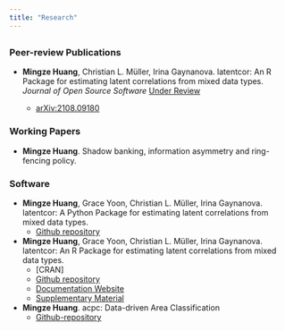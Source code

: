 ```yaml
---
title: "Research"
---
```


## {.tabset}

### Peer-review Publications

- **Mingze Huang**, Christian L. Müller, Irina Gaynanova. latentcor: An R Package for estimating latent correlations from mixed data types. *Journal of Open Source Software* [Under Review](https://joss.theoj.org/papers/4a6c419d1fb73148cbf13881b97c5ba9)

  - [arXiv:2108.09180](https://arxiv.org/abs/2108.09180)
  
### Working Papers

- **Mingze Huang**. Shadow banking, information asymmetry and ring-fencing policy.

### Software

- **Mingze Huang**, Grace Yoon, Christian L. Müller, Irina Gaynanova. latentcor: A Python Package for estimating latent correlations from mixed data types.
  - [Github repository](https://github.com/mingzehuang/latentcor_py) 
    
- **Mingze Huang**, Grace Yoon, Christian L. Müller, Irina Gaynanova. latentcor: An R Package for estimating latent correlations from mixed data types.
  - [CRAN]
  - [Github repository](https://github.com/mingzehuang/latentcor) 
  - [Documentation Website](https://mingzehuang.github.io/latentcor/)
  - [Supplementary Material](https://github.com/mingzehuang/latentcor_evaluation)
    
- **Mingze Huang**. acpc: Data-driven Area Classification 
  - [Github-repository](https://github.com/mingzehuang/acpc)
